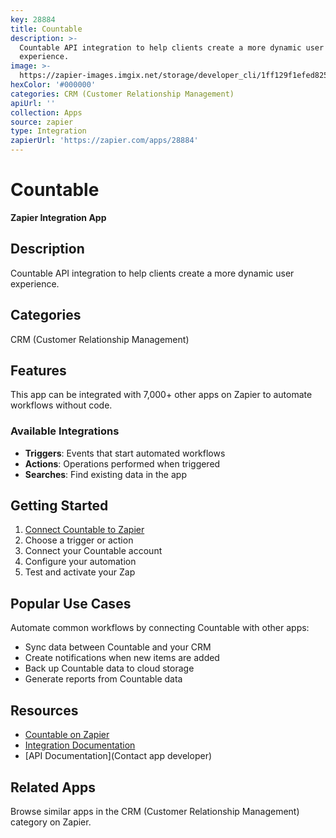 ```yaml
---
key: 28884
title: Countable
description: >-
  Countable API integration to help clients create a more dynamic user
  experience.
image: >-
  https://zapier-images.imgix.net/storage/developer_cli/1ff129f1efed82550f0afa05c11f1169.png?auto=format%2Ccompress&ixlib=python-3.0.0&q=50
hexColor: '#000000'
categories: CRM (Customer Relationship Management)
apiUrl: ''
collection: Apps
source: zapier
type: Integration
zapierUrl: 'https://zapier.com/apps/28884'
---
```

# Countable

**Zapier Integration App**

## Description

Countable API integration to help clients create a more dynamic user experience.

## Categories

CRM (Customer Relationship Management)

## Features

This app can be integrated with 7,000+ other apps on Zapier to automate workflows without code.

### Available Integrations

- **Triggers**: Events that start automated workflows
- **Actions**: Operations performed when triggered
- **Searches**: Find existing data in the app

## Getting Started

1. [Connect Countable to Zapier](https://zapier.com/apps/28884)
2. Choose a trigger or action
3. Connect your Countable account
4. Configure your automation
5. Test and activate your Zap

## Popular Use Cases

Automate common workflows by connecting Countable with other apps:

- Sync data between Countable and your CRM
- Create notifications when new items are added
- Back up Countable data to cloud storage
- Generate reports from Countable data

## Resources

- [Countable on Zapier](https://zapier.com/apps/28884)
- [Integration Documentation](https://zapier.com/apps/28884/integrations)
- [API Documentation](Contact app developer)

## Related Apps

Browse similar apps in the CRM (Customer Relationship Management) category on Zapier.

